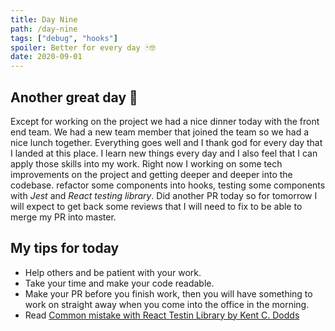 ```yaml
---
title: Day Nine
path: /day-nine
tags: ["debug", "hooks"]
spoiler: Better for every day 🃏🤓
date: 2020-09-01
---
```


## Another great day 🚀

Except for working on the project we had a nice dinner today with the front end team. We had a new team member that joined the team so we had a nice lunch together.
Everything goes well and I thank god for every day that I landed at this place. I learn new things every day and I also feel that I can apply those skills into my work.
Right now I working on some tech improvements on the project and getting deeper and deeper into the codebase.
refactor some components into hooks, testing some components with _Jest_ and _React testing library_.
Did another PR today so for tomorrow I will expect to get back some reviews that I will need to fix to be able to merge my PR into master.

## My tips for today

- Help others and be patient with your work.
- Take your time and make your code readable.
- Make your PR before you finish work, then you will have something to work on straight away when you come into the office in the morning.
- Read [Common mistake with React Testin Library by Kent C. Dodds](https://kentcdodds.com/blog/common-mistakes-with-react-testing-library)
